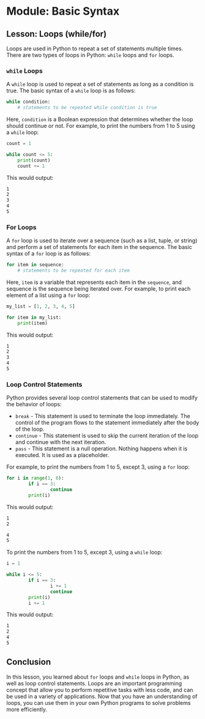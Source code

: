 # Module: Basic Syntax

## Lesson: Loops (while/for)

Loops are used in Python to repeat a set of statements multiple times. There are two types of loops in Python: `while` loops and `for` loops.

### `while` Loops

A `while` loop is used to repeat a set of statements as long as a condition is true. The basic syntax of a `while` loop is as follows:

```python
while condition:
    # statements to be repeated while condition is true
```

Here, `condition` is a Boolean expression that determines whether the loop should continue or not. For example, to print the numbers from 1 to 5 using a `while` loop:

```python
count = 1

while count <= 5:
    print(count)
    count += 1
```

This would output:

```bash
1
2
3
4
5
```

### For Loops

A `for` loop is used to iterate over a sequence (such as a list, tuple, or string) and perform a set of statements for each item in the sequence. The basic syntax of a `for` loop is as follows:

```python
for item in sequence:
    # statements to be repeated for each item
```

Here, `item` is a variable that represents each item in the `sequence`, and sequence is the sequence being iterated over. For example, to print each element of a list using a `for` loop:

```python
my_list = [1, 2, 3, 4, 5]

for item in my_list:
    print(item)
```

This would output:

```bash
1
2
3
4
5
```

### Loop Control Statements

Python provides several loop control statements that can be used to modify the behavior of loops:

- `break` - This statement is used to terminate the loop immediately. The control of the program flows to the statement immediately after the body of the loop.
- `continue` - This statement is used to skip the current iteration of the loop and continue with the next iteration.
- `pass` - This statement is a null operation. Nothing happens when it is executed. It is used as a placeholder.

For example, to print the numbers from 1 to 5, except 3, using a `for` loop:

```python
for i in range(1, 6):
		if i == 3:
				continue
		print(i)
```

This would output:

```bash
1
2

4
5
```

To print the numbers from 1 to 5, except 3, using a `while` loop:

```python
i = 1

while i <= 5:
		if i == 3:
				i += 1
				continue
		print(i)
		i += 1
```

This would output:

```bash
1
2
4
5
```

## Conclusion

In this lesson, you learned about `for` loops and `while` loops in Python, as well as loop control statements. Loops are an important programming concept that allow you to perform repetitive tasks with less code, and can be used in a variety of applications. Now that you have an understanding of loops, you can use them in your own Python programs to solve problems more efficiently.

